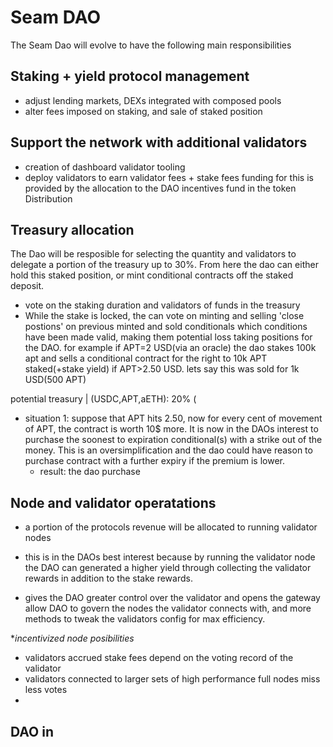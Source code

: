 # Seam DAO

The Seam Dao will evolve to have the following main responsibilities


## Staking + yield protocol management
* adjust lending markets, DEXs integrated with composed pools
* alter fees imposed on staking, and sale of staked position

## Support the network with additional validators
* creation of dashboard validator tooling
* deploy validators to earn validator fees + stake fees
funding for this is provided by the allocation to the DAO incentives fund in the token Distribution

## Treasury allocation
The Dao will be resposible for selecting the quantity and validators to delegate a portion of the treasury up to 30%. From here the dao can either hold this staked position, or mint conditional contracts off the staked deposit.
* vote on the staking duration and validators of funds in the treasury
* While the stake is locked, the can vote on minting and selling 'close postions' on previous minted and sold conditionals which conditions have been made valid, making them potential loss taking positions for the DAO.
for example if APT=2 USD(via an oracle) the dao stakes 100k apt and sells a conditional contract for the right to 10k APT staked(+stake yield) if APT>2.50 USD. lets say this was sold for 1k USD(500 APT)

potential treasury
|
(USDC,APT,aETH): 20%
(

* situation 1: suppose that APT hits 2.50, now for every cent of movement of APT, the contract is worth 10$ more. It is now in the DAOs interest to purchase the soonest to expiration conditional(s) with a strike out of the money. This is an oversimplification and the dao could have reason to purchase contract with a further expiry if the premium is lower.
  * result: the dao purchase

## Node and validator operatations
- a portion of the protocols revenue will be allocated to running validator nodes
- this is in the DAOs best interest because by running the validator node the DAO
 can generated a higher yield through collecting the validator rewards in addition to the stake rewards.

- gives the DAO greater control over the validator
 and opens the gateway allow  DAO to govern the nodes the validator connects with, 
 and more methods to tweak the validators config for max efficiency.

 **incentivized node posibilities*
- validators accrued stake fees depend on the voting record of the validator
- validators connected to larger sets of high performance full nodes miss less votes
-



## DAO in

  
